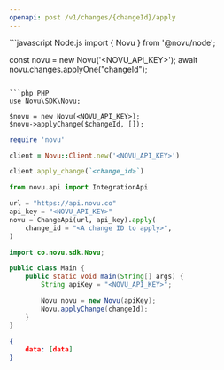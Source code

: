 ```yaml
---
openapi: post /v1/changes/{changeId}/apply
---
```


<RequestExample>
```javascript Node.js
import { Novu } from '@novu/node';

const novu = new Novu('<NOVU_API_KEY>');
await novu.changes.applyOne("changeId");
```

```php PHP
use Novu\SDK\Novu;

$novu = new Novu(<NOVU_API_KEY>);
$novu->applyChange($changeId, []);
```

```ruby Ruby
require 'novu'

client = Novu::Client.new('<NOVU_API_KEY>')

client.apply_change(`<change_id≥`)
```

```python Python
from novu.api import IntegrationApi

url = "https://api.novu.co"
api_key = "<NOVU_API_KEY>"
novu = ChangeApi(url, api_key).apply(
    change_id = "<A change ID to apply>",
)
```

```java Java
import co.novu.sdk.Novu;

public class Main {
    public static void main(String[] args) {
        String apiKey = "<NOVU_API_KEY>";

        Novu novu = new Novu(apiKey);
        Novu.applyChange(changeId);
    }
}
```

</RequestExample>

<ResponseExample>

```json Response
{
    data: [data]
}
```

</ResponseExample>